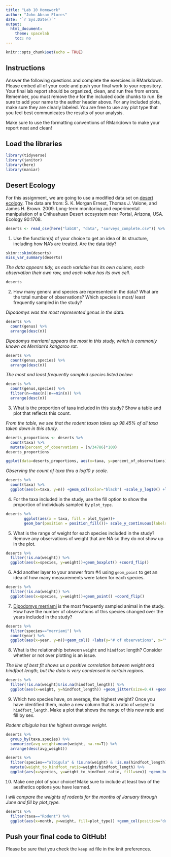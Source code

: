 ```yaml
---
title: "Lab 10 Homework"
author: "John Abram Flores"
date: "`r Sys.Date()`"
output:
  html_document:
    theme: spacelab
    toc: no
---
```


```r
knitr::opts_chunk$set(echo = TRUE)
```

## Instructions
Answer the following questions and complete the exercises in RMarkdown. Please embed all of your code and push your final work to your repository. Your final lab report should be organized, clean, and run free from errors. Remember, you must remove the `#` for the included code chunks to run. Be sure to add your name to the author header above. For any included plots, make sure they are clearly labeled. You are free to use any plot type that you feel best communicates the results of your analysis.  

Make sure to use the formatting conventions of RMarkdown to make your report neat and clean!  

## Load the libraries
```r
library(tidyverse)
library(janitor)
library(here)
library(naniar)
``` 

## Desert Ecology
For this assignment, we are going to use a modified data set on [desert ecology](http://esapubs.org/archive/ecol/E090/118/). The data are from: S. K. Morgan Ernest, Thomas J. Valone, and James H. Brown. 2009. Long-term monitoring and experimental manipulation of a Chihuahuan Desert ecosystem near Portal, Arizona, USA. Ecology 90:1708.
```r
deserts <- read_csv(here("lab10", "data", "surveys_complete.csv")) %>% clean_names
```

1. Use the function(s) of your choice to get an idea of its structure, including how NA's are treated. Are the data tidy?  
```r
skimr::skim(deserts)
miss_var_summary(deserts)
```

*The data appears tidy, as each variable has its own column, each observation their own row, and each value has its own cell.*
```r
deserts
```

2. How many genera and species are represented in the data? What are the total number of observations? Which species is most/ least frequently sampled in the study?

*Dipodomys was the most represented genus in the data.*
```r
deserts %>%
  count(genus) %>%
  arrange(desc(n))
```

*Dipodomys merriami appears the most in this study, which is commonly known as Merriam's kangaroo rat.*
```r
deserts %>%
  count(genus,species) %>%
  arrange(desc(n))
```

*The most and least frequently sampled species listed below:*
```r
deserts %>%
  count(genus,species) %>%
  filter(n==max(n)|n==min(n)) %>%
  arrange(desc(n))
```

3. What is the proportion of taxa included in this study? Show a table and plot that reflects this count.

*From the table, we see that the rodent taxon takes up 98.45% of all taxa taken down in this study.*
```r
deserts_proportions <- deserts %>%
  count(taxa) %>%
  mutate(percent_of_observations = (n/34786)*100)
deserts_proportions
```

```r
ggplot(data=deserts_proportions, aes(x=taxa, y=percent_of_observations)) +geom_col(color="black") + labs(x="Taxa", y="% of Observations", title="Percentage of taxa in study")
```

*Observing the count of taxa thru a log10 y scale.*
```r
deserts %>%
  count(taxa) %>%
  ggplot(aes(x=taxa, y=n)) +geom_col(color="black") +scale_y_log10() +labs(y="# of observations (log10)", x="Taxa", title="Proportion of taxa (log10 of observations") 
```

4. For the taxa included in the study, use the fill option to show the proportion of individuals sampled by `plot_type.`

```r
deserts %>% 
		ggplot(aes(x = taxa, fill = plot_type))+
		geom_bar(position = position_fill())+ scale_y_continuous(labels = scales::percent)+coord_flip()
```

5. What is the range of weight for each species included in the study? Remove any observations of weight that are NA so they do not show up in the plot.

```r
deserts %>%
  filter(!is.na(weight)) %>%
  ggplot(aes(x=species, y=weight))+geom_boxplot() +coord_flip()
```

6. Add another layer to your answer from #4 using `geom_point` to get an idea of how many measurements were taken for each species.

```r
deserts %>%
  filter(!is.na(weight)) %>%
  ggplot(aes(x=species, y=weight))+geom_point() +coord_flip()
```

7. [Dipodomys merriami](https://en.wikipedia.org/wiki/Merriam's_kangaroo_rat) is the most frequently sampled animal in the study. How have the number of observations of this species changed over the years included in the study?

```r
deserts %>%
  filter(species=="merriami") %>%
  count(year) %>%
  ggplot(aes(x=year, y=n))+geom_col() +labs(y="# of observations", x="Year", title="Record of Dipodomys merriami throughout the years")
```

8. What is the relationship between `weight` and `hindfoot` length? Consider whether or not over plotting is an issue.

*The line of best fit shows us a positive correlation between weight and hindfoot length, but the data is very condensed in certain regions.*
```r
deserts %>%
  filter(!is.na(weight)&!is.na(hindfoot_length)) %>%
  ggplot(aes(x=weight, y=hindfoot_length)) +geom_jitter(size=0.4) +geom_smooth(method=lm, se=F) +labs(y="Hindfoot length")
```

9. Which two species have, on average, the highest weight? Once you have identified them, make a new column that is a ratio of `weight` to `hindfoot_length`. Make a plot that shows the range of this new ratio and fill by sex.

*Rodent albigula has the highest average weight.*
```r
deserts %>%
  group_by(taxa,species) %>%
  summarize(avg_weight=mean(weight, na.rm=T)) %>%
  arrange(desc(avg_weight))
```

```r
deserts %>%
  filter(species=="albigula" & !is.na(weight) & !is.na(hindfoot_length)) %>%
  mutate(weight_to_hindfoot_ratio=weight/hindfoot_length) %>%
  ggplot(aes(x=species, y=weight_to_hindfoot_ratio, fill=sex)) +geom_boxplot() +labs(title="Ranges of Rodent albigula weight:hindfoot length ratios by sex", y="Weight to Hindfoot ratio")
```

10. Make one plot of your choice! Make sure to include at least two of the aesthetics options you have learned.

*I will compare the weights of rodents for the months of January through June and fill by plot_type.*

```r
deserts %>%
  filter(taxa=="Rodent") %>%
  ggplot(aes(x=month, y=weight, fill=plot_type)) +geom_col(position="dodge") +xlim(0,6.75) +labs(title="Rodent weights compared by month and plot_type")
```


## Push your final code to GitHub!
Please be sure that you check the `keep md` file in the knit preferences. 